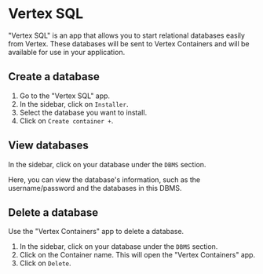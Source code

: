 # Vertex SQL

"Vertex SQL" is an app that allows you to start relational databases easily from Vertex.
These databases will be sent to Vertex Containers and will be available for use in your application.

## Create a database

1. Go to the "Vertex SQL" app.
2. In the sidebar, click on `Installer`.
3. Select the database you want to install.
4. Click on `Create container +`.

## View databases

In the sidebar, click on your database under the `DBMS` section.

Here, you can view the database's information, such as the username/password and the databases in this DBMS.

## Delete a database

Use the "Vertex Containers" app to delete a database.

1. In the sidebar, click on your database under the `DBMS` section.
2. Click on the Container name. This will open the "Vertex Containers" app.
3. Click on `Delete`.
